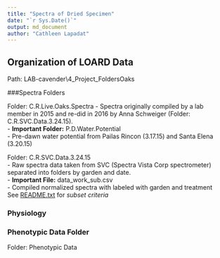 ---
title: "Spectra of Dried Specimen"
date: "`r Sys.Date()`"
output: md_document
author: "Cathleen Lapadat"
---

## Organization of LOARD Data  
Path: LAB-cavender\4_Project_Folders\Live Oaks\LOARD\

###Spectra Folders  

Folder: C.R.Live.Oaks.Spectra
 - Spectra originally compiled by a lab member in 2015 and re-did in 2016 by Anna Schweiger (Folder: C.R.SVC.Data.3.24.15).  
 - **Important Folder:** P.D.Water.Potential\
    - Pre-dawn water potential from Pailas Rincon (3.17.15) and Santa Elena (3.20.15)

Folder: C.R.SVC.Data.3.24.15  
 - Raw spectra data taken from SVC (Spectra Vista Corp spectrometer) separated into folders by garden and date.  
 - **Important File:** data_work\oaksCR_sub.csv  
    - Compiled normalized spectra with labeled with garden and treatment  
     See [README.txt](https://drive.google.com/file/d/1ibAQ777vqh2poJ1yHDHzib0us4pbX8Jd/view?usp=sharing) for *subset criteria*  
     
### Physiology

### Phenotypic Data Folder

Folder: Phenotypic Data